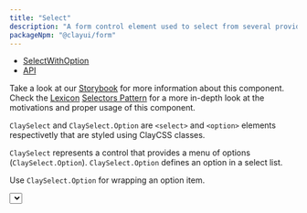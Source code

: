 ```yaml
---
title: "Select"
description: "A form control element used to select from several provided options and enter data."
packageNpm: "@clayui/form"
---
```



<div class="nav-toc-absolute">
<div class="nav-toc">

- [SelectWithOption](#selectwithoption)
- [API](#api)

</div>
</div>

<div class="clay-site-alert alert alert-warning">
    Take a look at our <a href="https://storybook-clayui.netlify.com/?path=/story/clayselect--with-low-level-apis-composition">Storybook</a> for more information about this component.
</div>

<div class="clay-site-alert alert alert-info">
	Check the <a href="https://liferay.design/lexicon/">Lexicon</a> <a href="https://liferay.design/lexicon/core-components/forms/selector/">Selectors Pattern</a> for a more in-depth look at the motivations and proper usage of this component.
</div>

`ClaySelect` and `ClaySelect.Option` are `<select>` and `<option>` elements respectivetly that are styled using ClayCSS classes.

`ClaySelect` represents a control that provides a menu of options (`ClaySelect.Option`). `ClaySelect.Option` defines an option in a select list.

Use `ClaySelect.Option` for wrapping an option item.

<Select />

## SelectWithOption

If you use ClaySelect only for simple cases that do not need props for [`options`](#api-options), you can use `<ClaySelectWithOption />` which will have the same result as the previous version.

<SelectWithOption />

## API

ClaySelect have the same React API of `<select>` element. Also, `ClaySelect.Option` has the same API of `<option>` React element.

### SelectWithOption

<div>
    [APITable "clay-form/src/SelectWithOption.tsx"]
</div>


